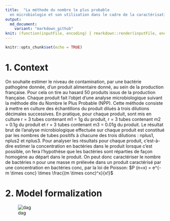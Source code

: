 ```yaml
---
title:  "La méthode du nombre le plus probable
  en microbiologie et son utilisation dans le cadre de la caractérisation de la contamination par une bactérie pathogène d''une production alimentaire"
output: 
  md_document:
    variant: "markdown_github"
knit: (function(inputFile, encoding) { rmarkdown::render(inputFile, encoding = encoding, output_file = "README.md" )})
---
```


```r
knitr::opts_chunk$set(echo = TRUE)
```

# 1. Context

On souhaite estimer le niveau de contamination, par une bactérie pathogène donnée, d'un produit alimentaire donné, au sein de la production française. Pour cela on tire au hasard 50 produits issus de la production française. Chaque produit fait l'objet d'une analyse microbiologique suivant la méthode dite du Nombre le Plus Probable (NPP). Cette méthode consiste à mettre en culture des échantillons du produit dilués à trois dilutions décimales successives. En pratique, pour chaque produit, sont mis en culture r = 3 tubes contenant m1 = 1g du produit, r = 3 tubes contenant m2 = 0.1g du produit et r = 3 tubes contenant m3 = 0.01g du produit. Le résultat brut de l'analyse microbiologique effectuée sur chaque produit est constitué par les nombres de tubes positifs à chacune des trois dilutions : nplus1, nplus2 et nplus3. Pour analyser les résultats pour chaque produit, c'est-à-dire estimer la concentration en bactéries dans le produit lorsque c'est possible, on fera l'hypothèse que les bactéries sont réparties de façon homogène au départ dans le produit. On peut donc caractériser le nombre de bactéries n pour une masse m prélevée dans un produit caractérisé par une concentration en bactéries conc, par la loi de Poisson: $P (n=x) = e^{-m \times conc} \times \frac{(m \times conc)^x}{x!}$

# 2. Model formalization

![dag](./assets/Disegno senza titol_microbio_npp.png)

